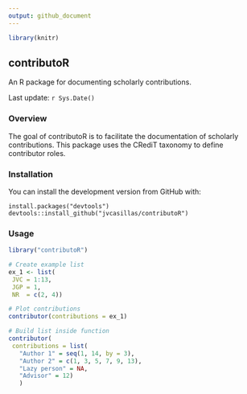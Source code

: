 ```yaml
---
output: github_document
---
```


```r
library(knitr)
```

## contributoR

An R package for documenting scholarly contributions.

Last update: `r Sys.Date()`

### Overview

The goal of contributoR is to facilitate the documentation of scholarly contributions. 
This package uses the CRediT taxonomy to define contributor roles.

### Installation

You can install the development version from GitHub with:

```
install.packages("devtools")
devtools::install_github("jvcasillas/contributoR")
```

### Usage

```r
library("contributoR")

# Create example list
ex_1 <- list(
 JVC = 1:13,
 JGP = 1,
 NR  = c(2, 4))

# Plot contributions
contributor(contributions = ex_1)

# Build list inside function
contributor(
 contributions = list(
   "Author 1" = seq(1, 14, by = 3),
   "Author 2" = c(1, 3, 5, 7, 9, 13),
   "Lazy person" = NA,
   "Advisor" = 12)
   )
```
